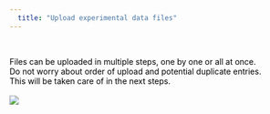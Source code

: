 ---
  title: "Upload experimental data files"
---


</br>

<font color='black'> 
Files can be uploaded in multiple steps, one by one or all at once.</br>
Do not worry about order of upload and potential duplicate entries.</br>
This will be taken care of in the next steps.
</font>
</br>
</br>
![](filesFormat.jpg) 
